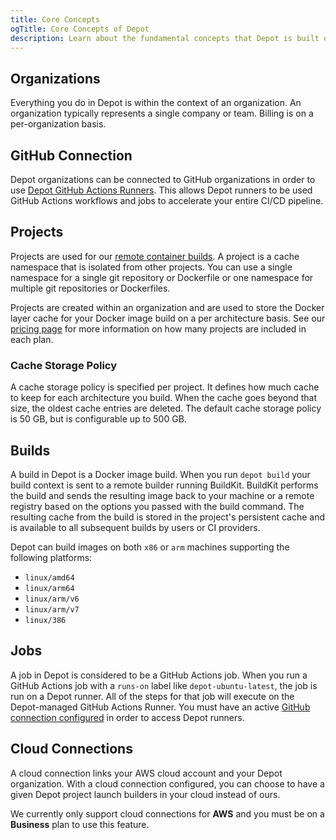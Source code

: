 ```yaml
---
title: Core Concepts
ogTitle: Core Concepts of Depot
description: Learn about the fundamental concepts that Depot is built on for faster Docker image builds.
---
```


## Organizations

Everything you do in Depot is within the context of an organization. An organization typically represents a single company or team. Billing is on a per-organization basis.

## GitHub Connection

Depot organizations can be connected to GitHub organizations in order to use [Depot GitHub Actions Runners](/docs/github-actions/overview). This allows Depot runners to be used GitHub Actions workflows and jobs to accelerate your entire CI/CD pipeline.

## Projects

Projects are used for our [remote container builds](/docs/container-builds/overview). A project is a cache namespace that is isolated from other projects. You can use a single namespace for a single git repository or Dockerfile or one namespace for multiple git repositories or Dockerfiles.

Projects are created within an organization and are used to store the Docker layer cache for your Docker image build on a per architecture basis. See our [pricing page](/pricing) for more information on how many projects are included in each plan.

### Cache Storage Policy

A cache storage policy is specified per project. It defines how much cache to keep for each architecture you build. When the cache goes beyond that size, the oldest cache entries are deleted. The default cache storage policy is 50 GB, but is configurable up to 500 GB.

## Builds

A build in Depot is a Docker image build. When you run `depot build` your build context is sent to a remote builder running BuildKit. BuildKit performs the build and sends the resulting image back to your machine or a remote registry based on the options you passed with the build command. The resulting cache from the build is stored in the project's persistent cache and is available to all subsequent builds by users or CI providers.

Depot can build images on both `x86` or `arm` machines supporting the following platforms:

- `linux/amd64`
- `linux/arm64`
- `linux/arm/v6`
- `linux/arm/v7`
- `linux/386`

## Jobs

A job in Depot is considered to be a GitHub Actions job. When you run a GitHub Actions job with a `runs-on` label like `depot-ubuntu-latest`, the job is run on a Depot runner. All of the steps for that job will execute on the Depot-managed GitHub Actions Runner. You must have an active [GitHub connection configured](/docs/github-actions/quickstart#connect-to-github) in order to access Depot runners.

## Cloud Connections

A cloud connection links your AWS cloud account and your Depot organization. With a cloud connection configured, you can choose to have a given Depot project launch builders in your cloud instead of ours.

We currently only support cloud connections for **AWS** and you must be on a **Business** plan to use this feature.
